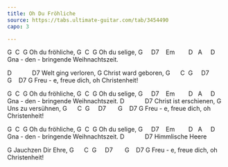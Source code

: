 ```yaml
---
title: Oh Du Fröhliche
source: https://tabs.ultimate-guitar.com/tab/3454490
capo: 3

---
```


G  C  G
Oh du fröhliche,
G  C  G
Oh du selige,
G     D7    Em        D   A     D
Gna - den - bringende Weihnachtszeit.

D            D7
Welt ging verloren,
G
Christ ward geboren,
G      C  G     D7       G    D7 G
Freu - e, freue dich, oh Christenheit!

 

G  C  G
Oh du fröhliche,
G  C  G
Oh du selige,
G     D7    Em        D   A     D
Gna - den - bringende Weihnachtszeit.
D            D7
Christ ist erschienen,
G
Uns zu versühnen,
G      C  G     D7       G    D7 G
Freu - e, freue dich, oh Christenheit!

 

G  C  G
Oh du fröhliche,
G  C  G
Oh du selige,
G     D7    Em        D   A     D
Gna - den - bringende Weihnachtszeit.
D            D7
Himmlische Heere

G
Jauchzen Dir Ehre,
G      C  G     D7       G    D7 G
Freu - e, freue dich, oh Christenheit!
